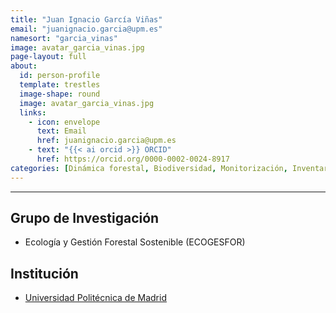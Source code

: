 ```yaml
---
title: "Juan Ignacio García Viñas"
email: "juanignacio.garcia@upm.es"  
namesort: "garcia_vinas"
image: avatar_garcia_vinas.jpg
page-layout: full
about: 
  id: person-profile
  template: trestles
  image-shape: round
  image: avatar_garcia_vinas.jpg
  links:
    - icon: envelope
      text: Email
      href: juanignacio.garcia@upm.es
    - text: "{{< ai orcid >}} ORCID"
      href: https://orcid.org/0000-0002-0024-8917
categories: [Dinámica forestal, Biodiversidad, Monitorización, Inventario]
---
```

 
<hr>

:::{#person-profile}

## Grupo de Investigación
- Ecología y Gestión Forestal Sostenible (ECOGESFOR)

## Institución
- [Universidad Politécnica de Madrid](https://www.upm.es/)

:::
